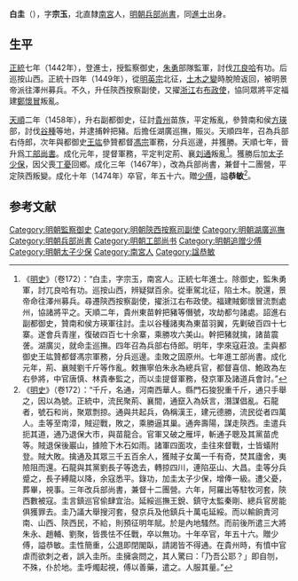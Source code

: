 {{Otheruses|白圭|other=同名或類似名的其它條目描述}}
'''白圭'''（{{bd|1419年||1474年||Bai}}），字'''宗玉'''，北直隸[[南宮|南宮]]人，[[明朝兵部尚書|明朝兵部尚書]]，同[[進士|進士]]出身。
==生平==
[[正统_(年号)|正統]]七年（1442年），登進士，授監察御史，[[朱勇|朱勇]]部隊監軍，討伐[[兀良哈|兀良哈]]有功。后巡按山西。正統十四年（1449年），從[[明英宗|明英宗]]北征，[[土木之變|土木之變]]時脫險返回，被明景帝派往澤州募兵。不久，升任陝西按察副使，又擢[[浙江|浙江]]右[[布政使|布政使]]，協同眾將平定福建[[鄭懷冒|鄭懷冒]]叛亂。

[[天顺_(明)|天順]]二年（1458年），升右副都御史，征討[[貴州|貴州]]苗族，平定叛亂，參贊南和侯[[方瑛|方瑛]]部，討伐[[谷種|谷種]]等地，并逮捕幹把豬。后擔任湖廣巡撫，賑災。天順四年，召為兵部右侍郎，次年與都御史[[王竑|王竑]]參贊都督[[馮宗|馮宗]]軍務，分兵巡邊，并獲勝。天順七年，晉升爲[[工部尚書|工部尚書]]。成化元年，提督軍務，平定判定荊、襄[[刘通|刘通]]叛亂<ref>《[[明史|明史]]》（卷172）：“白圭，字宗玉，南宮人。正統七年進士。除御史，監朱勇軍，討兀良哈有功。巡按山西，辨疑獄百余。從車駕北征，陷土木。脫還，景帝命往澤州募兵。尋遷陝西按察副使，擢浙江右布政使。福建賊鄭懷冒流剽處州，協諸將平之。天順二年，貴州東苗幹把豬等僭號，攻劫都勻諸處。詔進右副都御史，贊南和侯方瑛軍往討。圭以谷種諸夷為東苗羽翼，先剿破百四十七寨。遂會兵青崖，復破四百七十余寨，乘勝攻六美山。幹把豬就擒，諸苗震詟。湖廣災，就命圭巡撫。四年召為兵部右侍郎。明年，孛來寇莊浪。圭與都御史王竑贊都督馮宗軍務，分兵巡邊。圭敗之固原州。七年進工部尚書。成化元年，荊、襄賊劉千斤等作亂。敕撫寧伯朱永為總兵官，都督喜信、鮑政為左右參將，中官唐慎、林貴奉監之，而以圭提督軍務，發京軍及諸道兵會討。”</ref>。獲勝后加[[太子少保|太子少保]]，因父喪[[丁憂|丁憂]]回鄉。成化三年（1467年），改為兵部尚書，兼督十二團營，平定陝西叛變。成化十年（1474年）卒官，年五十六。贈[[少傅|少傅]]，謚'''恭敏'''<ref>《[[明史|明史]]》（卷172）：“千斤，名通，河南西華人。縣門石狻猊重千斤，通只手舉之，因以為號。正統中，流民聚荊、襄間，通竄入為妖言，潛謀倡亂。石龍者，號石和尚，聚眾剽掠。通與共起兵，偽稱漢王，建元德勝，流民從者四萬人。圭等至南漳，賊迎戰，敗之，乘勝逼其巢。通奔壽陽，謀走陝西。圭遣兵扼其道，通乃退保大市，與苗龍合。官軍又破之雁坪，斬通子聰及其黨苗虎等。賊退保後巖山，據險下木石如雨。諸軍四面攻，圭往來督戰，士皆蟻附登。賊大敗。擒通及其眾三千五百余人，獲賊子女萬一千有奇，焚其廬舍，夷險阻而還。石龍與其黨劉長子等逸去，轉掠四川，連陷巫山、大昌。圭等分兵蹙之，長子縛龍以降，余寇悉平。錄功，加圭太子少保，增俸一級。遭父憂，葬畢，視事。三年改兵部尚書，兼督十二團營。六年，阿羅出等駐牧河套，陝西數被寇。圭言鎮巡官偷肆宜治。延綏巡撫王銳、鎮守太監秦剛、總兵官房能俱獲罪去。圭乃議大舉搜河套，發京兵及他鎮兵十萬屯延綏。而以輸餉責河南、山西、陝西民，不給，則預征明年賦。於是內地騷然。而前後所遣三大將朱永、趙輔、劉聚，皆畏怯不任戰，卒以無功。十年卒官，年五十六。贈少傅，謚恭敏。圭性簡重，公退即閉閣臥，請謁皆不得通。在貴州時，有憤中官虐而欲刺之者，誤入圭所。圭擁衾問之，其人驚曰：「乃吾公耶？」即自刎，不殊，仆於地。圭呼燭起視，傅以善藥，遣之。人服其量。”</ref>。

==参考文献==
{{wikisource|明史/卷172}}
<div class="references-small">
<references />
</div>

{{start box}}
{{s-off}}
{{succession box|[[周瑄|周瑄]]|[[王復|王復]]|[[明朝工部尚書|明朝工部尚書]]|1463年-1467年}}
{{succession box|[[王復|王復]]|[[程信|程信]]|[[明朝兵部尚書|明朝兵部尚書]]|1467年-1468年}}
{{succession box|[[程信|程信]]|[[項忠|項忠]]|[[明朝兵部尚書|明朝兵部尚書]]|1468年-1474年}}
{{end box}}
{{正統七年壬戌科殿試金榜}}
{{DEFAULTSORT:Bai白}}
[[Category:明朝監察御史|Category:明朝監察御史]]
[[Category:明朝陝西按察司副使|Category:明朝陝西按察司副使]]
[[Category:明朝湖廣巡撫|Category:明朝湖廣巡撫]]
[[Category:明朝兵部尚書|Category:明朝兵部尚書]]
[[Category:明朝工部尚书|Category:明朝工部尚书]]
[[Category:明朝追赠少傅|Category:明朝追赠少傅]]
[[Category:明朝太子少保|Category:明朝太子少保]]
[[Category:南宮人|Category:南宮人]]
[[Category:諡恭敏|Category:諡恭敏]]